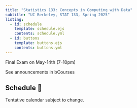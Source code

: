 ```yaml
---
title: "Statistics 133: Concepts in Computing with Data"
subtitle: "UC Berkeley, STAT 133, Spring 2025"
listing:
  - id: schedule
    template: schedule.ejs
    contents: schedule.yml
  - id: buttons
    template: buttons.ejs
    contents: buttons.yml
---
```


::: {#buttons}
:::



::: {.callout-note title="Announcements 📣"}
Final Exam on May-14th (7-10pm)

See announcements in bCourses
:::


## Schedule 📅

Tentative calendar subject to change.

::: {#schedule}
:::

